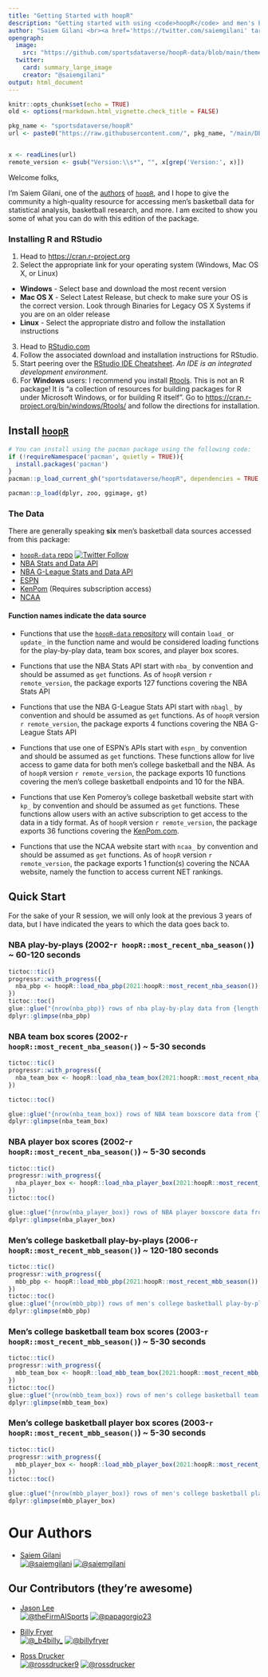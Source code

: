 ```yaml
---
title: "Getting Started with hoopR"
description: "Getting started with using <code>hoopR</code> and men's basketball data."
author: "Saiem Gilani <br><a href='https://twitter.com/saiemgilani' target='blank'><img src='https://img.shields.io/twitter/follow/saiemgilani?color=blue&amp;label=%40saiemgilani&amp;logo=twitter&amp;style=for-the-badge' alt='@saiemgilani'/></a> <a href='https://github.com/saiemgilani' target='blank'><img src='https://img.shields.io/github/followers/saiemgilani?color=eee&amp;logo=Github&amp;style=for-the-badge' alt='@saiemgilani'/></a>"
opengraph:
  image: 
    src: "https://github.com/sportsdataverse/hoopR-data/blob/main/themes/hoopR_gh.png?raw=true"
  twitter:
    card: summary_large_image
    creator: "@saiemgilani"
output: html_document
---
```


```r
knitr::opts_chunk$set(echo = TRUE)
old <- options(rmarkdown.html_vignette.check_title = FALSE)

pkg_name <- "sportsdataverse/hoopR"
url <- paste0("https://raw.githubusercontent.com/", pkg_name, "/main/DESCRIPTION")


x <- readLines(url)
remote_version <- gsub("Version:\\s*", "", x[grep('Version:', x)])
```

Welcome folks,

I'm Saiem Gilani, one of the [authors](https://hoopR.sportsdataverse.org/authors.html "Authors and contributors to hoopR") of [`hoopR`](https://hoopR.sportsdataverse.org), and I hope to give the community a high-quality resource for accessing men's basketball data for statistical analysis, basketball research, and more. I am excited to show you some of what you can do with this edition of the package.

### **Installing R and RStudio**

1.  Head to <https://cran.r-project.org>
2.  Select the appropriate link for your operating system (Windows, Mac OS X, or Linux)

-   **Windows** - Select base and download the most recent version
-   **Mac OS X** - Select Latest Release, but check to make sure your OS is the correct version. Look through Binaries for Legacy OS X Systems if you are on an older release
-   **Linux** - Select the appropriate distro and follow the installation instructions

3.  Head to [RStudio.com](https://posit.co/download/rstudio-desktop/#download "Download the appropriate version of RStudio (Free) for your operating system to use with R")
4.  Follow the associated download and installation instructions for RStudio.
5.  Start peering over the [RStudio IDE Cheatsheet](https://raw.githubusercontent.com/rstudio/cheatsheets/main/rstudio-ide.pdf). *An IDE is an integrated development environment.*
6.  For **Windows** users: I recommend you install [Rtools](https://cran.r-project.org/bin/windows/Rtools/). This is not an R package! It is “a collection of resources for building packages for R under Microsoft Windows, or for building R itself”. Go to [https://cran.r-project.org/bin/windows/Rtools/](https://cran.r-project.org/bin/windows/Rtools/) and follow the directions for installation.

## **Install** [**`hoopR`**](https://hoopr.sportsdataverse.org/)
```r
# You can install using the pacman package using the following code:
if (!requireNamespace('pacman', quietly = TRUE)){
  install.packages('pacman')
}
pacman::p_load_current_gh("sportsdataverse/hoopR", dependencies = TRUE, update = TRUE)

pacman::p_load(dplyr, zoo, ggimage, gt)
```

### **The Data**

There are generally speaking **six** men's basketball data sources accessed from this package:

-   [`hoopR-data` repo](https://github.com/sportsdataverse/hoopR-data) [![Twitter Follow](https://img.shields.io/twitter/follow/sportsdataverse?color=blue&label=%40sportsdataverse&logo=twitter&style=for-the-badge)](https://twitter.com/sportsdataverse)
-   [NBA Stats and Data API](https://stats.nba.com)
-   [NBA G-League Stats and Data API](https://stats.nba.com)
-   [ESPN](https://espn.com)
-   [KenPom](https://kenpom.com) (Requires subscription access)
-   [NCAA](https://ncaa.com)

#### **Function names indicate the data source**

-   Functions that use the [`hoopR-data` repository](https://github.com/sportsdataverse/hoopR-data) will contain `load_` or `update_` in the function name and would be considered loading functions for the play-by-play data, team box scores, and player box scores.

-   Functions that use the NBA Stats API start with `nba_` by convention and should be assumed as `get` functions. As of `hoopR` version `r remote_version`, the package exports 127 functions covering the NBA Stats API

-   Functions that use the NBA G-League Stats API start with `nbagl_` by convention and should be assumed as `get` functions. As of `hoopR` version `r remote_version`, the package exports 4 functions covering the NBA G-League Stats API

-   Functions that use one of ESPN's APIs start with `espn_` by convention and should be assumed as `get` functions. These functions allow for live access to game data for both men's college basketball and the NBA. As of `hoopR` version `r remote_version`, the package exports 10 functions covering the men's college basketball endpoints and 10 for the NBA.

-   Functions that use Ken Pomeroy's college basketball website start with `kp_` by convention and should be assumed as `get` functions. These functions allow users with an active subscription to get access to the data in a tidy format. As of `hoopR` version `r remote_version`, the package exports 36 functions covering the [KenPom.com](https://kenpom.com).

-   Functions that use the NCAA website start with `ncaa_` by convention and should be assumed as `get` functions. As of `hoopR` version `r remote_version`, the package exports 1 function(s) covering the NCAA website, namely the function to access current NET rankings.

## **Quick Start**

For the sake of your R session, we will only look at the previous 3 years of data, but I have indicated the years to which the data goes back to. 

### **NBA play-by-plays (2002-`r hoopR::most_recent_nba_season()`) ~ 60-120 seconds**
```r
tictoc::tic()
progressr::with_progress({
  nba_pbp <- hoopR::load_nba_pbp(2021:hoopR::most_recent_nba_season())
})
tictoc::toc()
glue::glue("{nrow(nba_pbp)} rows of nba play-by-play data from {length(unique(nba_pbp$game_id))} games.")
dplyr::glimpse(nba_pbp)
```

### **NBA team box scores (2002-`r hoopR::most_recent_nba_season()`) ~ 5-30 seconds**
```r
tictoc::tic()
progressr::with_progress({
  nba_team_box <- hoopR::load_nba_team_box(2021:hoopR::most_recent_nba_season())
})

tictoc::toc()

glue::glue("{nrow(nba_team_box)} rows of NBA team boxscore data from {length(unique(nba_team_box$game_id))} games.")
dplyr::glimpse(nba_team_box)
```

### **NBA player box scores (2002-`r hoopR::most_recent_nba_season()`) ~ 5-30 seconds**
```r
tictoc::tic()
progressr::with_progress({
  nba_player_box <- hoopR::load_nba_player_box(2021:hoopR::most_recent_nba_season())
})
tictoc::toc()

glue::glue("{nrow(nba_player_box)} rows of NBA player boxscore data from {length(unique(nba_player_box$game_id))} games.")
dplyr::glimpse(nba_player_box)
```


### **Men's college basketball play-by-plays (2006-`r hoopR::most_recent_mbb_season()`) ~ 120-180 seconds**

```r
tictoc::tic()
progressr::with_progress({
  mbb_pbp <- hoopR::load_mbb_pbp(2021:hoopR::most_recent_mbb_season())
})
tictoc::toc()
glue::glue("{nrow(mbb_pbp)} rows of men's college basketball play-by-play data from {length(unique(mbb_pbp$game_id))} games.")
dplyr::glimpse(mbb_pbp)
```

### **Men's college basketball team box scores (2003-`r hoopR::most_recent_mbb_season()`) ~ 5-30 seconds**

```r
tictoc::tic()
progressr::with_progress({
  mbb_team_box <- hoopR::load_mbb_team_box(2021:hoopR::most_recent_mbb_season())
})
tictoc::toc()
glue::glue("{nrow(mbb_team_box)} rows of men's college basketball team boxscore data from {length(unique(mbb_team_box$game_id))} games.")
dplyr::glimpse(mbb_team_box)
```

### **Men's college basketball player box scores (2003-`r hoopR::most_recent_mbb_season()`) ~ 5-30 seconds**

```r
tictoc::tic()
progressr::with_progress({
  mbb_player_box <- hoopR::load_mbb_player_box(2021:hoopR::most_recent_mbb_season())
})
tictoc::toc()

glue::glue("{nrow(mbb_player_box)} rows of men's college basketball player boxscore data from {length(unique(mbb_player_box$game_id))} games.")
dplyr::glimpse(mbb_player_box)
```


# **Our Authors**

-   [Saiem Gilani](https://twitter.com/saiemgilani)       
<a href="https://twitter.com/saiemgilani" target="blank"><img src="https://img.shields.io/twitter/follow/saiemgilani?color=blue&label=%40saiemgilani&logo=twitter&style=for-the-badge" alt="@saiemgilani" /></a>
<a href="https://github.com/saiemgilani" target="blank"><img src="https://img.shields.io/github/followers/saiemgilani?color=eee&logo=Github&style=for-the-badge" alt="@saiemgilani" /></a>


## **Our Contributors (they're awesome)**

-   [Jason Lee](https://twitter.com/theFirmAISports)       
<a href="https://twitter.com/theFirmAISports" target="blank"><img src="https://img.shields.io/twitter/follow/theFirmAISports?color=blue&label=%40theFirmAISports&logo=twitter&style=for-the-badge" alt="@theFirmAISports" /></a>
<a href="https://github.com/papagorgio23" target="blank"><img src="https://img.shields.io/github/followers/papagorgio23?color=eee&logo=Github&style=for-the-badge" alt="@papagorgio23" /></a>

-   [Billy Fryer](https://twitter.com/_b4billy_)       
<a href="https://twitter.com/_b4billy_" target="blank"><img src="https://img.shields.io/twitter/follow/_b4billy_?color=blue&label=%40_b4billy_&logo=twitter&style=for-the-badge" alt="@_b4billy_" /></a>
<a href="https://github.com/billyfryer" target="blank"><img src="https://img.shields.io/github/followers/billyfryer?color=eee&logo=Github&style=for-the-badge" alt="@billyfryer" /></a>

-   [Ross Drucker](https://twitter.com/rossdrucker9)       
<a href="https://twitter.com/rossdrucker9" target="blank"><img src="https://img.shields.io/twitter/follow/rossdrucker9?color=blue&label=%40rossdrucker9&logo=twitter&style=for-the-badge" alt="@rossdrucker9" /></a>
<a href="https://github.com/rossdrucker" target="blank"><img src="https://img.shields.io/github/followers/rossdrucker?color=eee&logo=Github&style=for-the-badge" alt="@rossdrucker" /></a>

